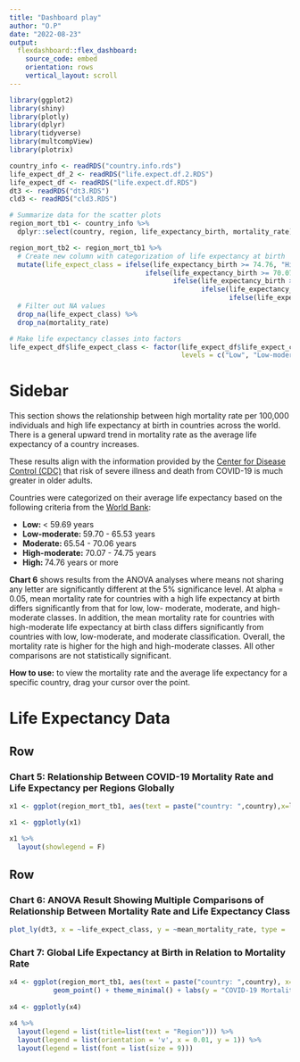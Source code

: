```yaml
---
title: "Dashboard play"
author: "O.P"
date: "2022-08-23"
output: 
  flexdashboard::flex_dashboard:
    source_code: embed
    orientation: rows
    vertical_layout: scroll
---
```


```r
library(ggplot2)
library(shiny)
library(plotly)
library(dplyr)
library(tidyverse)
library(multcompView)
library(plotrix)

country_info <- readRDS("country.info.rds")
life_expect_df_2 <- readRDS("life.expect.df.2.RDS")
life_expect_df <- readRDS("life.expect.df.RDS")
dt3 <- readRDS("dt3.RDS")
cld3 <- readRDS("cld3.RDS")

# Summarize data for the scatter plots
region_mort_tb1 <- country_info %>%
  dplyr::select(country, region, life_expectancy_birth, mortality_rate)

region_mort_tb2 <- region_mort_tb1 %>%
  # Create new column with categorization of life expectancy at birth
  mutate(life_expect_class = ifelse(life_expectancy_birth >= 74.76, "High",
                                  ifelse(life_expectancy_birth >= 70.07, "High-moderate",
                                         ifelse(life_expectancy_birth >= 65.54, "Moderate",
                                                ifelse(life_expectancy_birth >= 59.70, "Low-moderate",
                                                       ifelse(life_expectancy_birth < 59.69, "Low", NA)))))) %>%
  # Filter out NA values
  drop_na(life_expect_class) %>%
  drop_na(mortality_rate)

# Make life expectancy classes into factors
life_expect_df$life_expect_class <- factor(life_expect_df$life_expect_class,
                                           levels = c("Low", "Low-moderate", "Moderate", "High-moderate","High"))

```

Sidebar {.sidebar}
======================================================================

This section shows the relationship between high mortality rate per 100,000 individuals and high life expectancy at birth in countries across the world. There is a general upward trend in mortality rate as the average life expectancy of a country increases.

These results align with the information provided by the [Center for Disease Control (CDC)](https://www.cdc.gov/aging/covid19/covid19-older-adults.html#:~:text=Increased%20Risk%20of%20Severe%20Illness%20from%20COVID%2D19,-Older%20adults%20are&text=The%20risk%20increases%20for%20people,having%20certain%20underlying%20medical%20conditions.) that risk of severe illness and death from COVID-19 is much greater in older adults.

Countries were categorized on their average life expectancy based on the following criteria from the [World Bank](https://data.worldbank.org/indicator/SP.DYN.LE00.IN?end=2020&start=2020&view=map): 

* **Low: ** < 59.69 years
* **Low-moderate: **  59.70 - 65.53 years
* **Moderate: ** 65.54 - 70.06 years
* **High-moderate:** 70.07 - 74.75 years
* **High: ** 74.76 years or more

**Chart 6** shows results from the ANOVA analyses where means not sharing any letter are significantly different at the 5% significance level. At alpha = 0.05, mean mortality rate for countries with a high life expectancy at birth differs significantly from that for low, low- moderate, moderate, and high-moderate classes. In addition, the mean mortality rate for countries with high-moderate life expectancy at birth class differs significantly from countries with low, low-moderate, and moderate classification. Overall, the mortality rate is higher for the high and high-moderate classes. All other comparisons are not statistically significant.

**How to use:** to view the mortality rate and the average life expectancy for a specific country, drag your cursor over the point. 

Life Expectancy Data
======================================================================

Row
-----------------------------------------------------------------------

### **Chart 5:** Relationship Between COVID-19 Mortality Rate and Life Expectancy per Regions Globally
```r
x1 <- ggplot(region_mort_tb1, aes(text = paste("country: ",country),x=life_expectancy_birth, y=mortality_rate, color = region)) + geom_point() + facet_wrap(.~ region, nrow = 2) + labs(y = "COVID-19 Mortality Rate", x = "Life Expectancy at Birth (years)") + theme_minimal() + theme(axis.title = element_text(face="bold"))

x1 <- ggplotly(x1)

x1 %>%
  layout(showlegend = F)
```


Row 
-----------------------------------------------------------------------
### **Chart 6:** ANOVA Result Showing Multiple Comparisons of Relationship Between Mortality Rate and Life Expectancy Class
```r
plot_ly(dt3, x = ~life_expect_class, y = ~mean_mortality_rate, type = 'bar', text = ~cld3$Letters, textposition = "none", colors = c("#16c91f", "hot pink", "#31befd"), color = ~cld3$Letters, error_y = list(array = ~standard_error, color = 'grey')) %>% layout(xaxis = list(title = '<b>Life Expectancy at Birth Class</b>'), yaxis = list(title = '<b>Mean COVID-19 Mortality Rate</b>', range = c(0, 185)))
```

### **Chart 7:** Global Life Expectancy at Birth in Relation to Mortality Rate 
```r
x4 <- ggplot(region_mort_tb1, aes(text = paste("country: ",country), x=life_expectancy_birth, y=mortality_rate, colour=region)) + 
           geom_point() + theme_minimal() + labs(y = "COVID-19 Mortality Rate", x = "Life Expectancy at Birth (years)") + theme(axis.title = element_text(face="bold"))
                 
x4 <- ggplotly(x4) 

x4 %>%
  layout(legend = list(title=list(text = "Region"))) %>%
  layout(legend = list(orientation = 'v', x = 0.01, y = 1)) %>%
  layout(legend = list(font = list(size = 9)))
```





